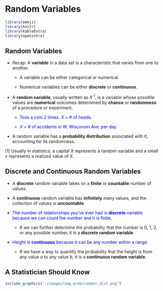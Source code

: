 # Random Variables {#sec-prob-rv}


```{r packages, echo=FALSE, message=FALSE, warning=FALSE}
library(emoji)
library(knitr)
library(kableExtra)
library(openintro)
```

## Random Variables
- Recap: A **variable** in a data set is a characteristic that varies from one to another.

  + A variable can be either categorical or numerical.
  
  + Numerical variables can be either **discrete** or **continuous**.


- A **random variable**, usually written as $X$ <sup>1</sup>, is a variable whose possible values are **numerical** outcomes determined by **chance** or **randomness** of a procedure or experiment.

  + <span style="color:blue"> Toss a coin 2 times. $X$ = # of heads. </span> 
  
  + <span style="color:blue"> $X$ = # of accidents in W. Wisconsin Ave. per day.</span>

  <!-- + $X$ = time (in minutes) until next accident in W. Wisconsin Ave. -->

- A random variable has a **probability distribution** associated with it, accounting for its randomness. 


[1] Usually in statistics, a capital $X$ represents a random variable and a small $x$ represents a realized value of $X$.



## Discrete and Continuous Random Variables
- A **discrete** random variable takes on a **finite** or **countable** number of values.
- A **continuous** random variable has **infinitely** many values, and the collection of values is **uncountable**.
- <span style="color:blue"> The number of relationships you've ever had is **discrete** variable because we can count the number and it is finite.</span>

  + If we can further determine the probability that the number is 0, 1, 2, or any possible number, it is a **discrete random variable**.
  
- <span style="color:blue"> Height is **continuous** because it can be any number within a range. </span> 

  + If we have a way to quantify the probability that the height is from any value $a$ to any value $b$, it is a **continuous random variable**.

## A Statistician Should Know
```{r echo=FALSE, out.width="50%", fig.cap="https://github.com/rasmusab/distribution_diagrams"}
include_graphics("./images/img-prob/common_dist.png")
```
